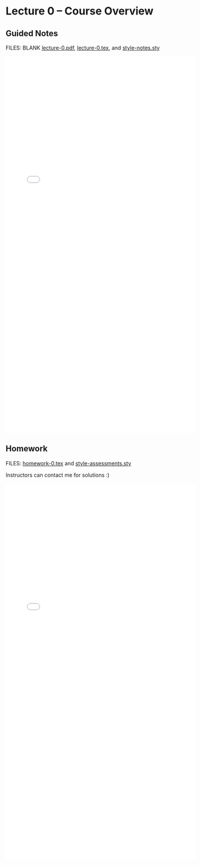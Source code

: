 # Lecture 0 -- Course Overview {.unnumbered}

## Guided Notes

FILES: BLANK [lecture-0.pdf](https://github.com/coltongearhart/math320/blob/main/lectures/lecture-0.pdf), [lecture-0.tex](https://github.com/coltongearhart/math320/blob/main/lectures/lecture-0.tex), and [style-notes.sty](https://github.com/coltongearhart/math320/blob/main/lectures/style-notes.sty)

<embed src="lectures/lecture-0-COMPLETED.pdf" type="application/pdf" width="100%" height="1000px"></embed>

## Homework

FILES: [homework-0.tex](https://github.com/coltongearhart/math320/blob/main/assessments/homework-0.tex) and [style-assessments.sty](https://github.com/coltongearhart/math320/blob/main/assessments/style-assessments.sty)

Instructors can contact me for solutions :)

<embed src="assessments/homework-0.pdf" type="application/pdf" width="100%" height="1000px"></embed>
